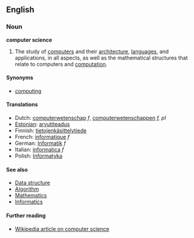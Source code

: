 ==English==
===Noun===
'''computer science'''

# The study of [[computer]]s and their [[computer architecture|architecture]], [[computer language|languages]], and applications, in all aspects, as well as the mathematical structures that relate to computers and [[computation]].

====Synonyms====
*[[computing]]

====Translations====
*Dutch: [[computerwetenschap]] ''f'', [[computerwetenschappen]] ''f, pl''
*[[Estonian]]: [[arvutiteadus]]
*Finnish: [[tietojenkäsittelytiede]]
*French: [[informatique]] ''f''
*German: [[Informatik]] ''f''
*Italian: [[informatica]] ''f''
*Polish: [[Informatyka]]

====See also====

* [[Data structure]]
* [[Algorithm]]
* [[Mathematics]]
* [[Informatics]]

====Further reading====

* [[w:Computer science|Wikipedia article on computer science]]